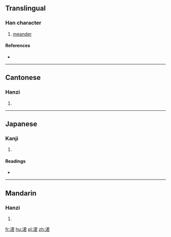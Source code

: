 ==Translingual==

===Han character===
{{Han char|rn=85|rad=水|as=07|sn=10|four=37167|canj=ESKR}}

# [[meander]]

====References====
* {{Han ref|kx=0627.010|dkj=17540|dj=1029.050|hdz=31635.030|uh=6D92|ud=28050|bh=D24B|bd=53835}}

----

==Cantonese==

===Hanzi===
{{yue-hanzi|jyut=wan1|y=wan1}}

# {{defn|lang=yue|sort=水07}}

----

==Japanese==

===Kanji===
{{ja-kanji|grade=|rs=水07}}

# {{defn|lang=ja|sort=水07}}

====Readings====
* {{ja-readings|on=[[とん]] (ton), [[いん]] (in), [[きん]] (kin)|kun=[[はく]] (haku)}}

----

==Mandarin==

===Hanzi===
{{cmn-hanzi|pin=[[tūn]] ([[tun1]]), [[xuàn]] ([[xuan4]]), [[yuàn]] ([[yuan4]])|wg=t'un<sup>1</sup>, hsüan<sup>4</sup>, yüan<sup>4</sup>}}

# {{defn|lang=cmn|sort=水07}}

[[fr:涒]]
[[hu:涒]]
[[pl:涒]]
[[zh:涒]]